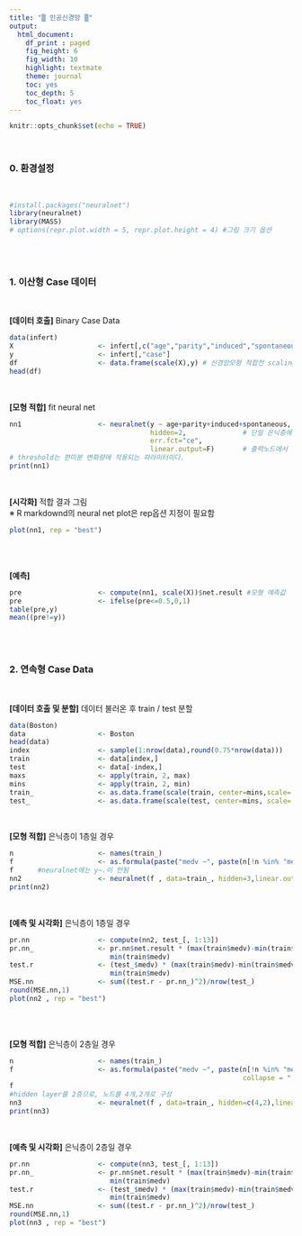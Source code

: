 ```yaml
---
title: "▒ 인공신경망 ▒"
output: 
  html_document:
    df_print : paged
    fig_height: 6
    fig_width: 10
    highlight: textmate
    theme: journal
    toc: yes
    toc_depth: 5
    toc_float: yes
---
```


```r
knitr::opts_chunk$set(echo = TRUE)
```
<br /> 

### **0. 환경설정**
<br />

```r
#install.packages("neuralnet")
library(neuralnet)
library(MASS)
# options(repr.plot.width = 5, repr.plot.height = 4) #그림 크기 옵션
```
<br /> 
<br /> 

### **1. 이산형 Case 데이터**
<br />

**[데이터 호출]** Binary Case Data
```r
data(infert)
X                     <- infert[,c("age","parity","induced","spontaneous")]
y                     <- infert[,"case"]
df                    <- data.frame(scale(X),y) # 신경망모형 적합전 scaling이 필요하다.
head(df)
```
<br /> 

**[모형 적합]** fit neural net
```r
nn1                   <- neuralnet(y ~ age+parity+induced+spontaneous, data=df,
                                   hidden=2,              # 단일 은닉층에 2개의 뉴런
                                   err.fct="ce",
                                   linear.output=F)       # 출력노드에서 선형 활성화 비적용
# threshold는 편미분 변화량에 적용되는 파라미터이다.
print(nn1)
```
<br />

**[시각화]** 적합 결과 그림 <br /> 
※ R markdownd의 neural net plot은 rep옵션 지정이 필요함
```r
plot(nn1, rep = "best")
```
<br /> 
<br /> 

**[예측]**
```r
pre                   <- compute(nn1, scale(X))$net.result #모형 예측값
pre                   <- ifelse(pre<=0.5,0,1)
table(pre,y)
mean((pre!=y))
```
<br /> 
<br /> 

### **2. 연속형 Case Data**
<br />

**[데이터 호출 및 분할]** 데이터 불러온 후 train / test 분할
```r
data(Boston)
data                  <- Boston
head(data)
index                 <- sample(1:nrow(data),round(0.75*nrow(data)))
train                 <- data[index,]
test                  <- data[-index,]
maxs                  <- apply(train, 2, max)
mins                  <- apply(train, 2, min)
train_                <- as.data.frame(scale(train, center=mins,scale= maxs-mins))
test_                 <- as.data.frame(scale(test, center=mins, scale= maxs-mins))
```
<br /> 

**[모형 적합]** 은닉층이 1층일 경우
<br /> 
```r
n                     <- names(train_)
f                     <- as.formula(paste("medv ~", paste(n[!n %in% "medv"],collapse = " + ")))
f      #neuralnet에는 y~.이 안됨
nn2                   <- neuralnet(f , data=train_, hidden=3,linear.output=T)
print(nn2)
```
<br /> 

**[예측 및 시각화]** 은닉층이 1층일 경우
```r
pr.nn                 <- compute(nn2, test_[, 1:13])
pr.nn_                <- pr.nn$net.result * (max(train$medv)-min(train$medv)) +
                         min(train$medv)
test.r                <- (test_$medv) * (max(train$medv)-min(train$medv)) +
                         min(train$medv)
MSE.nn                <- sum((test.r - pr.nn_)^2)/nrow(test_)
round(MSE.nn,1)
plot(nn2 , rep = "best")
```
<br /> 
<br /> 


**[모형 적합]** 은닉층이 2층일 경우
```r
n                     <- names(train_)
f                     <- as.formula(paste("medv ~", paste(n[!n %in% "medv"],
                                                          collapse = " + ")))
f 
#hidden layer를 2층으로, 노드를 4개,2개로 구성
nn3                   <- neuralnet(f , data=train_, hidden=c(4,2),linear.output=T)   
print(nn3)
```
<br /> 

**[예측 및 시각화]** 은닉층이 2층일 경우
```r
pr.nn                 <- compute(nn3, test_[, 1:13])
pr.nn_                <- pr.nn$net.result * (max(train$medv)-min(train$medv)) +
                         min(train$medv)
test.r                <- (test_$medv) * (max(train$medv)-min(train$medv)) + 
                         min(train$medv)
MSE.nn                <- sum((test.r - pr.nn_)^2)/nrow(test_)
round(MSE.nn,1)
plot(nn3 , rep = "best")
```
<br /> 
